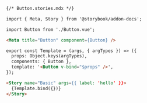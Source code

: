 ```md
{/* Button.stories.mdx */}

import { Meta, Story } from '@storybook/addon-docs';

import Button from './Button.vue';

<Meta title="Button" component={Button} />

export const Template = (args, { argTypes }) => ({
  props: Object.keys(argTypes),
  components: { Button },
  template: '<Button v-bind="$props" />',
});

<Story name="Basic" args={{ label: 'hello' }}>
  {Template.bind({})}
</Story>
```